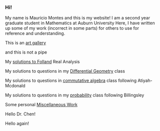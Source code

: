 === Hi! ===

My name is Mauricio Montes and this is my website!
I am a second year graduate student in Mathematics at Auburn University
Here, I have written up some of my work (incorrect in some parts) for others to use for reference and understanding.


This is an [[art gallery]]

and this is not a pipe

{{https://upload.wikimedia.org/wikipedia/en/b/b9/MagrittePipe.jpg}}

My [[solutions to Folland]]  Real Analysis

My solutions to questions in my [[Differential Geometry]] class

My solutions to questions in [[commutative algebra]] class following Atiyah-Mcdonald

My solutions to questions in my [[probability]] class following Billingsley

Some personal [[Miscellaneous Work]]

Hello Dr. Chen!

Hello again!

